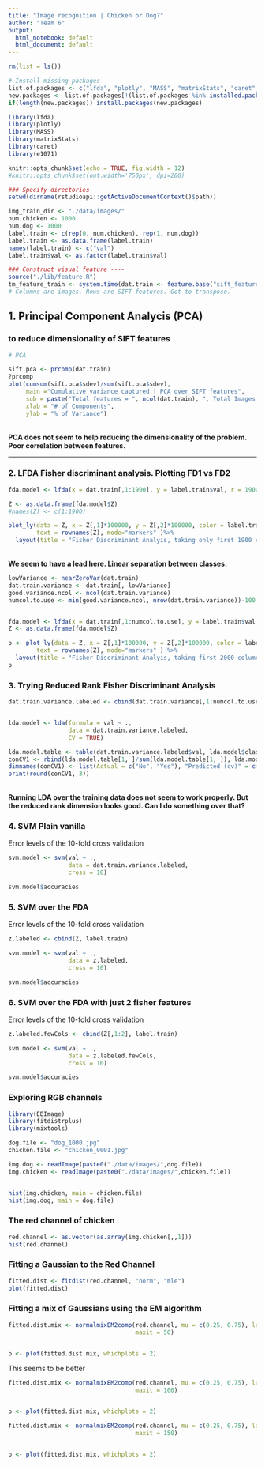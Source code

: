```yaml
---
title: "Image recognition | Chicken or Dog?"
author: "Team 6"
output:
  html_notebook: default
  html_document: default
---
```



```r
rm(list = ls())

# Install missing packages
list.of.packages <- c("lfda", "plotly", "MASS", "matrixStats", "caret", "e1071")
new.packages <- list.of.packages[!(list.of.packages %in% installed.packages()[,"Package"])]
if(length(new.packages)) install.packages(new.packages)

library(lfda)
library(plotly)
library(MASS)
library(matrixStats)
library(caret)
library(e1071)

knitr::opts_chunk$set(echo = TRUE, fig.width = 12)
#knitr::opts_chunk$set(out.width='750px', dpi=200)

### Specify directories
setwd(dirname(rstudioapi::getActiveDocumentContext()$path))
```

```r

img_train_dir <- "./data/images/"
num.chicken <- 1000
num.dog <- 1000
label.train <- c(rep(0, num.chicken), rep(1, num.dog))
label.train <- as.data.frame(label.train)
names(label.train) <- c("val")
label.train$val <- as.factor(label.train$val)

### Construct visual feature ----
source("./lib/feature.R")
tm_feature_train <- system.time(dat.train <- feature.base("sift_features.csv"))
# Columns are images. Rows are SIFT features. Got to transpose.
```

## 1. Principal Component Analycis (PCA) 
### to reduce dimensionality of SIFT features
```r
# PCA

sift.pca <- prcomp(dat.train)
?prcomp
plot(cumsum(sift.pca$sdev)/sum(sift.pca$sdev),
     main ="Cumulative variance captured | PCA over SIFT features",
     sub = paste("Total features = ", ncol(dat.train), ", Total Images = ", nrow(dat.train)), 
     xlab = "# of Components",
     ylab = "% of Variance")
```
<br>
**PCA does not seem to help reducing the dimensionality of the problem. Poor correlation between features.**

----
### 2. LFDA Fisher discriminant analysis. Plotting FD1 vs FD2
```r

fda.model <- lfda(x = dat.train[,1:1900], y = label.train$val, r = 1900, metric="plain")

Z <- as.data.frame(fda.model$Z)
#names(Z) <- c(1:1900)

plot_ly(data = Z, x = Z[,1]*100000, y = Z[,2]*100000, color = label.train$val,
        text = rownames(Z), mode="markers" )%>%
  layout(title = "Fisher Discriminant Analyis, taking only first 1900 columns")


```
<br>
**We seem to have a lead here. Linear separation between classes.**

```r
lowVariance <- nearZeroVar(dat.train)
dat.train.variance <- dat.train[,-lowVariance]
good.variance.ncol <- ncol(dat.train.variance)
numcol.to.use <- min(good.variance.ncol, nrow(dat.train.variance))-100


fda.model <- lfda(x = dat.train[,1:numcol.to.use], y = label.train$val, r = numcol.to.use, metric="plain")
Z <- as.data.frame(fda.model$Z)

p <- plot_ly(data = Z, x = Z[,1]*100000, y = Z[,2]*100000, color = label.train$val,
        text = rownames(Z), mode="markers" ) %>%
  layout(title = "Fisher Discriminant Analyis, taking first 2000 columns, filtered low variance")
p

```

### 3. Trying Reduced Rank Fisher Discriminant Analysis
```r

dat.train.variance.labeled <- cbind(dat.train.variance[,1:numcol.to.use], label.train)


lda.model <- lda(formula = val ~ .,
                 data = dat.train.variance.labeled,
                 CV = TRUE)

lda.model.table <- table(dat.train.variance.labeled$val, lda.model$class)
conCV1 <- rbind(lda.model.table[1, ]/sum(lda.model.table[1, ]), lda.model.table[2, ]/sum(lda.model.table[2, ]))
dimnames(conCV1) <- list(Actual = c("No", "Yes"), "Predicted (cv)" = c("No","Yes"))
print(round(conCV1, 3))

```

<br>
**Running LDA over the training data does not seem to work properly. But the reduced rank dimension looks good. Can I do something over that?**

### 4. SVM Plain vanilla
Error levels of the 10-fold cross validation
```r
svm.model <- svm(val ~ ., 
                 data = dat.train.variance.labeled,
                 cross = 10)

svm.model$accuracies

```


### 5. SVM over the FDA
Error levels of the 10-fold cross validation
```r
z.labeled <- cbind(Z, label.train)

svm.model <- svm(val ~ ., 
                 data = z.labeled,
                 cross = 10)

svm.model$accuracies

```

### 6. SVM over the FDA with just 2 fisher features 
Error levels of the 10-fold cross validation
```r
z.labeled.fewCols <- cbind(Z[,1:2], label.train)

svm.model <- svm(val ~ ., 
                 data = z.labeled.fewCols,
                 cross = 10)

svm.model$accuracies

```


### Exploring RGB channels
```r

library(EBImage)
library(fitdistrplus)
library(mixtools)

dog.file <- "dog_1000.jpg"
chicken.file <- "chicken_0001.jpg"

img.dog <- readImage(paste0("./data/images/",dog.file))
img.chicken <- readImage(paste0("./data/images/",chicken.file))


hist(img.chicken, main = chicken.file)
hist(img.dog, main = dog.file)

```

### The red channel of chicken
```r
red.channel <- as.vector(as.array(img.chicken[,,1]))
hist(red.channel)
```

### Fitting a Gaussian to the Red Channel
```r
fitted.dist <- fitdist(red.channel, "norm", "mle")
plot(fitted.dist)
```



### Fitting a mix of Gaussians using the EM algorithm
```r
fitted.dist.mix <- normalmixEM2comp(red.channel, mu = c(0.25, 0.75), lambda = 0.2, sigsqrd = c(1,0.5),
                                    maxit = 50)


p <- plot(fitted.dist.mix, whichplots = 2)
```
This seems to be better

```r
fitted.dist.mix <- normalmixEM2comp(red.channel, mu = c(0.25, 0.75), lambda = 0.2, sigsqrd = c(1,0.5),
                                    maxit = 100)


p <- plot(fitted.dist.mix, whichplots = 2)
```

```r
fitted.dist.mix <- normalmixEM2comp(red.channel, mu = c(0.25, 0.75), lambda = 0.2, sigsqrd = c(1,0.5),
                                    maxit = 150)


p <- plot(fitted.dist.mix, whichplots = 2)
```


